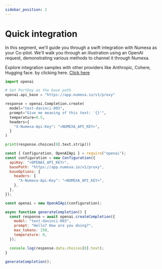 ```yaml
---
sidebar_position: 2
---
```



# Quick integration

In this segment, we'll guide you through a swift integration with Numexa as your Co-pilot. We'll walk you through an illustration using an OpenAI request, demonstrating various methods to channel it through Numexa.

Explore integration samples with other providers like Anthropic, Cohere, Hugging face. by clicking here. [Click here](https://github.com/NumexaHQ)

<Tabs>

  <TabItem value="go" label="Python" default>

```python
import openai

# Set Portkey as the base path
openai.api_base = "https://app.numexa.io/v1/proxy"

response = openai.Completion.create(
  model="text-davinci-003",
  prompt="Give me meaning of this text: '{}'",
  temperature=0.5,
  headers={
    "X-Numexa-Api-Key": "<NUMEXA_API_KEY>",
  }
)

print(response.choices[0].text.strip())
```

  </TabItem>
  <TabItem value="js" label="NodeJS">

```js
const { Configuration, OpenAIApi } = require("openai");
const configuration = new Configuration({
  apiKey: "<OPENAI_API_KEY>",
  basePath: "https://app.numexa.io/v1/proxy",
  baseOptions: {
    headers: {
      "X-Numexa-Api-Key": "<NUMEXA_API_KEY>",
    },
  },
});

const openai = new OpenAIApi(configuration);

async function generateCompletion() {
  const response = await openai.createCompletion({
    model: "text-davinci-003",
    prompt: "Hello? How are you doing?",
    max_tokens: 150,
    temperature: 0,
  });

  console.log(response.data.choices[0].text);
}

generateCompletion();
```

  </TabItem>
</Tabs>
